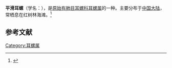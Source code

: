 {{Speciesbox
| name = 平滑耳螺
| image = 
| image_width = 
| genus = Ellobium
| species = poita
| authority = (Metcalfe)
}}
'''平滑耳螺'''（学名：''{{lang|la|Ellobium poita}}''），是[[原始有肺目|原始有肺目]][[耳螺科|耳螺科]][[耳螺属|耳螺属]]的一种。主要分布于[[中国大陆|中国大陆]]，常栖息在红树林海滩。<ref>{{cite web|url=http://shell.sinica.edu.tw/chinese/shellbase_detail.php?science_no=5842|title=国际贝库：平滑耳螺|publisher=台湾贝类资料库|accessdate=2009-08-11|archive-date=2016-03-04|archive-url=https://web.archive.org/web/20160304102304/http://shell.sinica.edu.tw/chinese/shellbase_detail.php?science_no=5842|dead-url=no}}</ref>

== 参考文献 ==
{{reflist}}

[[Category:耳螺属|Category:耳螺属]]